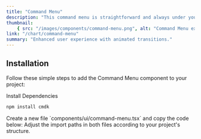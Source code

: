 ```yaml
---
title: "Command Menu"
description: "This command menu is straightforward and always under your control, allowing you to open and close it as needed."
thumbnail:
    { src: "/images/components/command-menu.png", alt: "Command Menu example" }
link: "/chart/command-menu"
summary: "Enhanced user experience with animated transitions."
---
```


<ComponentPreview name="command-menu-demo" />

## Installation

Follow these simple steps to add the Command Menu component to your project:

<Steps>

<Step>
Install Dependencies
</Step>

```bash 
npm install cmdk 
```

<Step>
    Create a new file `components/ui/command-menu.tsx` and copy the code below:
</Step>

<CollapsibleSource name="command" />

<Step>
    Adjust the import paths in both files according to your project's structure.
</Step>

</Steps>
